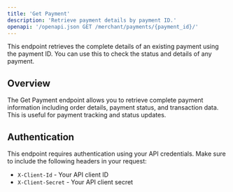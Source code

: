 ```yaml
---
title: 'Get Payment'
description: 'Retrieve payment details by payment ID.'
openapi: '/openapi.json GET /merchant/payments/{payment_id}/'
---
```


<Note>
  This endpoint retrieves the complete details of an existing payment using the payment ID. You can use this to check the status and details of any payment.
</Note>

## Overview

The Get Payment endpoint allows you to retrieve complete payment information including order details, payment status, and transaction data. This is useful for payment tracking and status updates.

## Authentication
This endpoint requires authentication using your API credentials. Make sure to include the following headers in your request:
- `X-Client-Id` - Your API client ID
- `X-Client-Secret` - Your API client secret